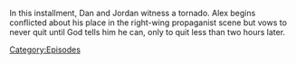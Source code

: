 {{DEFAULTSORT:
    #_EPISODE_0866:November 1, 2023
}}{{Episode
    | title           = November 1, 2023
    | caption         = Listen to this episode on [https://knowledgefight.libsyn.com/866-november-1-2023 Libsyn] [None Spotify]
    | episodeNumber   = 866
    | length          = 02:07:19
    | airDate         = November 3, 2023
    | coverageDate    = November 1, 2023
    | previousEpisode = [[865: Chatting with Anna Merlan]]
    | nextEpisode     = [[867: Stern Vs. Jones]]
}}

{{Stub}}

In this installment, Dan and Jordan witness a tornado.  Alex begins conflicted about his place in the right-wing propaganist scene but vows to never quit until God tells him he can, only to quit less than two hours later.

[[Category:Episodes]]
